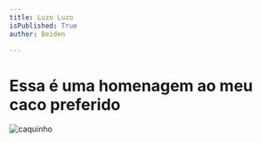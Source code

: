 ```yaml
---
title: Luzo Luzo
isPublished: True
author: Beiden

---
```




# Essa é uma homenagem ao meu caco preferido

![caquinho](https://live.staticflickr.com/1112/5113422217_94be6980eb_b.jpg)